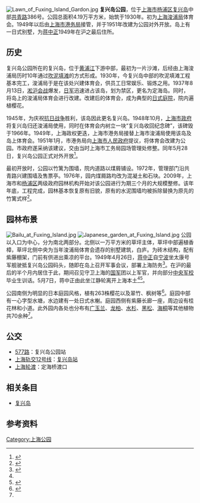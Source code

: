 [[File:Lawn_of_Fuxing_Island_Gardon.jpg|thumb]]
'''复兴岛公园'''，位于[[上海市|上海市]][[杨浦区|杨浦区]][[复兴岛|复兴岛]]中部[[共青路_(上海)|共青路]]386号。公园总面积4.19万平方米，始筑于1930年。初为[[上海浚浦局|上海浚浦局]]体育会。1949年以后由[[上海市港务局|上海市港务局]]接管，并于1951年改建为公园对外开放。岛上有一日式别墅，为[[蒋中正|蒋中正]]1949年在沪之最后住所。

==历史==
复兴岛公园所在的复兴岛，位于[[黄浦江|黄浦江]]下游中部，最初为一片沙滩，后经由上海浚浦局历时10年通过[[吹泥垫地|吹泥填滩]]的方式形成。1930年，今复兴岛中部的吹泥填滩工程基本完工，浚浦局于是在该处兴建体育会，供员工日常娱乐、锻炼之用。1937年8月13日，[[淞沪会战|淞沪会战]]爆发，[[日军|日军]]迅速进占该岛，划为禁区，更名为定海岛。同时，将岛上的浚浦局体育会进行改建。改建后的体育会，成为典型的[[日式庭院|日式庭院]]，院内遍植樱花。

1945年，为庆祝[[抗日战争|抗日战争]]胜利，该岛因此更名复兴岛。1948年10月，[[上海市政府_(中华民国)|上海市政府]]将复兴岛归还浚浦局使用，同时在体育会内树立一块“复兴岛收回纪念碑”，该碑毁于1966年。1949年，上海政权更迭，上海市港务局接替上海市浚浦局使用该岛及岛上体育会。1951年1月，市港务局向[[上海市人民政府|上海市人民政府]]提议，将体育会改建为公园。市政府遂采纳该建议，交由当时上海市工务局园场管理处修整。同年5月28日，复兴岛公园正式对外开放<ref name="fxd">{{cite web | title = 上海园林志>>第二篇公园>>第二章区域性综合公园>>第七节杨浦区>>三、其他公园>>复兴岛公园 | publisher = 上海地方志办公室 | url = http://www.shtong.gov.cn/newsite/node2/node2245/node69854/node69860/node69914/node69927/userobject1ai69570.html | accessdate = 2012-02-13 | language = zh | archive-date = 2019-04-15 | archive-url = https://web.archive.org/web/20190415080205/http://www.shtong.gov.cn/newsite/node2/node2245/node69854/node69860/node69914/node69927/userobject1ai69570.html | dead-url = no }}</ref>。

最初开放时，公园以竹篱为围墙，院内道路以煤屑铺设。1972年，管理部门沿共青路兴建围墙及售票亭。1976年，园内煤屑路均改为混凝土和石块。2009年，上海市和[[杨浦区|杨浦区]]两级政府园林机构开始对该公园进行为期三个月的大规模整修。该年年底，工程完成，园林基本恢复原有旧貌，原有的水泥围墙均被拆除替换为原先的竹篱式样<ref>{{cite web | title = 复兴岛公园改造一新 日式园林风格得以恢复 | publisher = 新闻晨报 | date = 2009-12-31 | url = http://sh.xinmin.cn/minsheng/2009/12/31/3212329.html | accessdate = 2011-02-13 | language = zh | deadurl = yes | archiveurl = https://web.archive.org/web/20160304121018/http://sh.xinmin.cn/minsheng/2009/12/31/3212329.html | archivedate = 2016-03-04 }}</ref>。

==园林布景==
[[File:Bailu_at_Fuxing_Island.jpg|thumb]]
[[File:Japanese_garden_at_Fuxing_Island.jpg|thumb]]
公园以入口为中心，分为南北两部分。北侧以一万平方米的草坪主体，草坪中部遍植香樟，草坪北侧中央为当年浚浦局体育会遗存的别墅建筑，白庐。为砖木结构，配有紫藤棚架，门前有供进出乘凉的平台。1949年4月26日，[[蒋中正|蒋中正]]自[[宁波|宁波]]坐太康号军舰驶抵复兴岛公园码头，随即在岛上召开军事会议，部署上海防务<ref name="fxd1">{{cite web | title = 复兴岛开发方案亮相(图) | publisher = 文汇报 | date = 2004-02-18 | url = http://news.sina.com.cn/c/2004-02-18/08361830150s.shtml | accessdate = 2011-02-13 | language = zh | archive-date = 2016-03-04 | archive-url = https://web.archive.org/web/20160304092623/http://news.sina.com.cn/c/2004-02-18/08361830150s.shtml | dead-url = no }}</ref>。在沪的最后的半个月内居住于此，期间召见守卫上海的[[中華民國國軍|国军]]团以上军官，并向部分[[黄埔军校|中央军校]]毕业生训话。5月7日，蒋中正由此坐江静轮离开上海本土<ref name="fxd1"/><ref>{{cite web | title = 上海通志-大事记1 | publisher = 上海地方志办公室 | url = http://www.shtong.gov.cn/newsite/node2/node2247/node4561/index.html | accessdate = 2012-02-13 | language = zh | deadurl = yes | archiveurl = https://web.archive.org/web/20120121135945/http://www.shtong.gov.cn/newsite/node2/node2247/node4561/index.html | archivedate = 2012-01-21 }}</ref>。

公园南侧为明显的日本庭园风格，植有263株樱花以及翠竹、枫树等<ref>{{cite web | title = 上海老公园悄悄"变脸" 已建成星级公园83座 | publisher = 文汇报 | date = 2009-12-17 | url = http://sh.xinmin.cn/minsheng/2009/12/17/3097739.html | accessdate = 2011-02-13 | language = zh | deadurl = yes | archiveurl = https://web.archive.org/web/20160305005823/http://sh.xinmin.cn/minsheng/2009/12/17/3097739.html | archivedate = 2016-03-05 }}</ref>。庭园中部有一心字型水塘，水边建有一处日式水榭。庭园西侧有紫藤长廊一座，周边设有桂花林和小道。此外园内各处也分布有[[广玉兰|广玉兰]]、[[龙柏|龙柏]]、[[水杉|水杉]]、[[黑松|黑松]]、[[海桐|海桐]]等其他植物共70余种<ref name="fxd"/>。

==公交==
*[[上海公交577路|577路]]：复兴岛公园站
*[[上海轨道交通十二号线|上海轨交12号线]]：[[复兴岛站|复兴岛站]]
*[[上海轮渡|上海轮渡]]：定海桥渡口

==相关条目==
*[[复兴岛|复兴岛]]

==参考资料==
{{注脚}}

{{上海公园}}
{{上海市湖泊}}

[[Category:上海公园|Category:上海公园]]